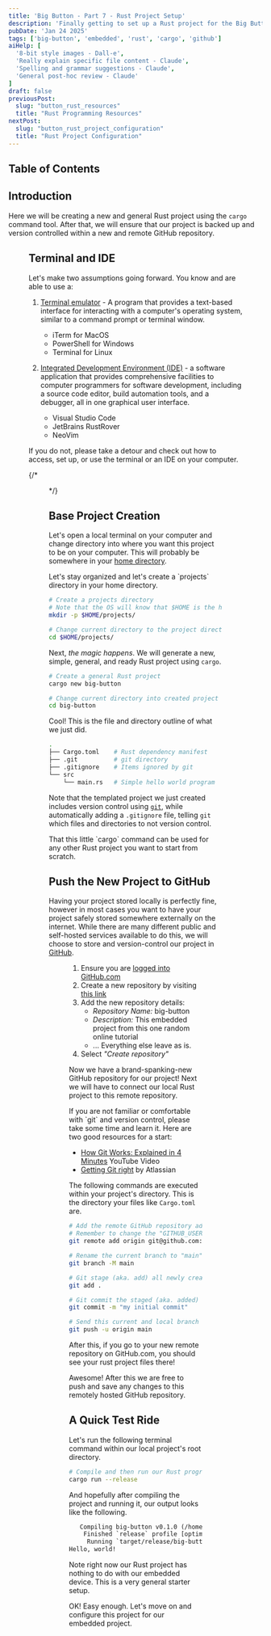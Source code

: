 ```yaml
---
title: 'Big Button - Part 7 - Rust Project Setup'
description: 'Finally getting to set up a Rust project for the Big Button'
pubDate: 'Jan 24 2025'
tags: ['big-button', 'embedded', 'rust', 'cargo', 'github']
aiHelp: [
  '8-bit style images - Dall-e',
  'Really explain specific file content - Claude',
  'Spelling and grammar suggestions - Claude',
  'General post-hoc review - Claude'
]
draft: false
previousPost:
  slug: "button_rust_resources"
  title: "Rust Programming Resources"
nextPost: 
  slug: "button_rust_project_configuration"
  title: "Rust Project Configuration"
---
```


## Table of Contents

## Introduction

Here we will be creating a new and general Rust project using the `cargo`
command tool. After that, we will ensure that our project is backed up
and version controlled within a new and remote GitHub repository.

<Figure
  src={rocket_rust}
  caption="Let's get this Rust thing going!"
  url="https://youtu.be/dao2to00mro?si=GQxGcaUS-SbW55-s"
/>

## Terminal and IDE

Let's make two assumptions going forward. You know and are able to use a:

1. [Terminal emulator](https://en.wikipedia.org/wiki/Terminal_emulator) - A program that provides
   a text-based interface for interacting with a computer's operating system, similar to a
   command prompt or terminal window.

    - iTerm for MacOS
    - PowerShell for Windows
    - Terminal for Linux

2. [Integrated Development Environment (IDE)](https://en.wikipedia.org/wiki/Integrated_development_environment) - 
   a software application that provides comprehensive facilities to computer programmers for
   software development, including a source code editor, build automation tools, and a debugger,
   all in one graphical user interface.

    - Visual Studio Code
    - JetBrains RustRover
    - NeoVim

If you do not, please take a detour and check out how to access, set up,
or use the terminal or an IDE on your computer.

{/*
<Figure
  src={detour}
  url="https://www.safetysign.com/detour-signs"
/>
*/}

## Base Project Creation

Let's open a local terminal on your computer and change directory into where you want this project to
be on your computer. This will probably be somewhere in your
[home directory](https://en.wikipedia.org/wiki/Home_directory).

<Aside variant="tip">
  Let's stay organized and let's create a `projects` directory in your home directory.
</Aside>

```sh
# Create a projects directory
# Note that the OS will know that $HOME is the home directory location
mkdir -p $HOME/projects/

# Change current directory to the project directory
cd $HOME/projects/
```

Next, *the magic happens*. We will generate a new, simple, general, and ready Rust project
using `cargo`.

```sh
# Create a general Rust project
cargo new big-button

# Change current directory into created project directory
cd big-button
```

Cool! This is the file and directory outline of what we just did.

```sh frame="none"
.
├── Cargo.toml    # Rust dependency manifest
├── .git          # git directory
├── .gitignore    # Items ignored by git
└── src
    └── main.rs   # Simple hello world program
```

Note that the templated project we just created includes version control using
[`git`](https://git-scm.com/), while automatically adding a `.gitignore` file,
telling `git` which files and directories to not version control.

<Aside variant="note">
  That this little `cargo` command can be used for any other Rust project you want to
  start from scratch.
</Aside>


## Push the New Project to GitHub

Having your project stored locally is perfectly fine, however in most cases you
want to have your project safely stored somewhere externally on the internet. While there
are many different public and self-hosted services available to do this,
we will choose to store and version-control our project in [GitHub](https://github.com/).

<Figure
  src={github_octocat}
  caption="GitHub.com Source Control Mascot: Octocat"
  url="https://github.com/"
/>

1. Ensure you are [logged into GitHub.com](https://github.com/login)
2. Create a new repository by visiting [this link](https://github.com/new)
3. Add the new repository details:
    - *Repository Name:* big-button
    - *Description:* This embedded project from this one random online tutorial
    - ... Everything else leave as is.
4. Select *"Create repository"*

Now we have a brand-spanking-new GitHub repository for our project! Next we will
have to connect our local Rust project to this remote repository.

<Aside variant="tip">
  If you are not familiar or comfortable with `git` and version control, please
  take some time and learn it. Here are two good resources for a start: 
    
  - [How Git Works: Explained in 4 Minutes](https://youtu.be/e9lnsKot_SQ?si=mXqyK2ph1aDsT2F3) YouTube Video
  - [Getting Git right](https://www.atlassian.com/git) by Atlassian
</Aside>

The following commands are executed within your project's directory. This is the
directory your files like `Cargo.toml` are.

```sh
# Add the remote GitHub repository address as a connection
# Remember to change the "GITHUB_USERNAME" part
git remote add origin git@github.com:GITHUB_USERNAME/big-button.git

# Rename the current branch to "main" (some people prefer this)
git branch -M main

# Git stage (aka. add) all newly created files and directories
git add .

# Git commit the staged (aka. added) files and directories to the git branch
git commit -m "my initial commit"

# Send this current and local branch to the remote GitHub repository
git push -u origin main
```

After this, if you go to your new remote repository on GitHub.com, you should see your
rust project files there!

Awesome! After this we are free to push and save any changes to this remotely hosted
GitHub repository.

## A Quick Test Ride

Let's run the following terminal command within our local project's root directory.

```sh
# Compile and then run our Rust program, optimizing for release
cargo run --release
```

And hopefully after compiling the project and running it,
our output looks like the following.

```txt frame="none"
   Compiling big-button v0.1.0 (/home/you/projects/big-button)
    Finished `release` profile [optimized] target(s) in 0.09s
     Running `target/release/big-button`
Hello, world!
```

Note right now our Rust project has nothing to do with our embedded
device. This is a very general starter setup.

<span class="text-accentColor font-bold">
  OK! Easy enough. Let's move on and configure this project for our embedded project.
</span>
